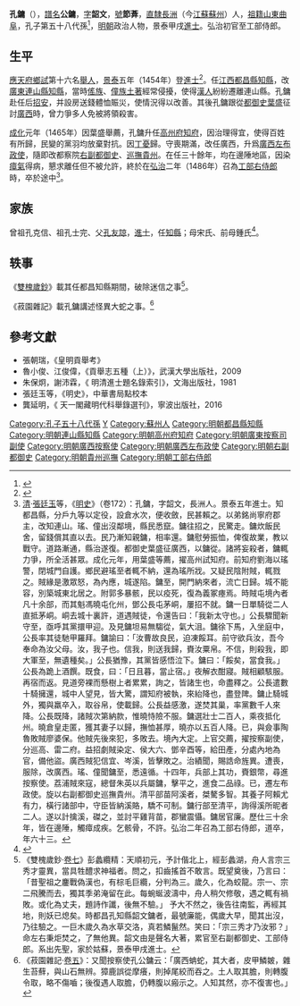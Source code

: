 {{明清人物信息框
| 姓名 = 孔鏞
| 原名 = 孔公鏞
| 圖片名稱= 
| 圖片大小 =
| 圖片說明 = 
| 最高職務 = 工部右侍郎
| 國家 = 大明 
| 爵位 =
| 籍貫 = [[南直隸|直隸]][[長洲縣|長洲縣]]
| 族裔 = 漢族
| 旗籍 = 
| 字號 = 字韶文，號節葊
| 諡號 =
| 出生日期 = [[宣德|宣德]]二年（1427年）
| 出生地點 = [[南直隸|直隸]][[長洲縣|長洲縣]]
| 逝世日期 = [[弘治_(明朝)|弘治]]二年（1486年）
| 逝世地點 = 不詳
| 墓葬 =
| 配偶 = 
| 親屬 =  父 [[孔友諒|孔友諒]]
| 出身 =
* 景泰五年甲戌科同進士出身
| 經歷 =
| 著作 =  
}}

'''孔鏞'''（{{bd|1427年||1486年||catIdx=K孔}}），[[譜名|譜名]]'''公鏞'''，[[表字|字]]'''韶文'''，[[號|號]]'''節葊'''，[[南直隸|直隸]][[長洲縣|長洲]]（今[[江蘇|江蘇]][[蘇州|蘇州]]）人，[[祖籍|祖籍]][[山東|山東]][[曲阜|曲阜]]，孔子第五十八代孫<ref>{{Cite web |url=http://www.kong.org.cn/jiapu/079.swf |title=民国版《孔子世家谱》在线阅读- 孔子世家网 |access-date=2018-08-01 |archive-date=2014-09-11 |archive-url=https://web.archive.org/web/20140911015238/http://www.kong.org.cn/jiapu/079.swf |dead-url=no }}</ref>，[[明朝|明朝]]政治人物，景泰甲戌[[進士|進士]]。弘治初官至工部侍郎。

==生平==
[[應天府|應天府]][[鄉試|鄉試]]第十六名[[舉人|舉人]]，[[景泰_(明朝)|景泰]]五年（1454年）登[[進士|進士]]<ref>{{Cite book|title=《皇明贡举考》卷五|last=（明）[[张朝瑞|张朝瑞]]|first=|publisher=《续修四库全书》史部第828册|year=|isbn=|location=|pages=}}</ref>。任[[江西|江西]][[都昌縣|都昌縣]][[知縣|知縣]]，改[[廣東|廣東]][[連山縣|連山縣]][[知縣|知縣]]，當時[[傜族|傜族]]、[[僮族|僮族]][[土著|土著]]經常侵擾，使得[[漢人|漢人]]紛紛遷離連山縣。孔鏞赴任后[[招安|招安]]，并設房送錢體恤賑災，使情況得以改善。其後孔鏞跟從[[都御史|都御史]][[葉盛|葉盛]]征討[[廣西承宣布政使司|廣西]]時，曾力爭多人免被將領殺害。

[[成化|成化]]元年（1465年）因葉盛舉薦，孔鏞升任[[高州府|高州府]][[知府|知府]]，因治理得宜，使得百姓有所歸，民變的黨羽均放棄對抗。因[[丁憂|丁憂]]歸。守喪期滿，改任廣西，升爲[[廣西承宣布政使司|廣西]][[左布政使|左布政使]]，隨即改都察院[[右副都御史|右副都御史]]、[[貴州巡撫|巡撫貴州]]。在任三十餘年，均在邊陲地區，因染[[瘴氣|瘴氣]]得病，懇求離任但不被允許，終於在[[弘治_(明朝)|弘治]]二年（1486年）召為[[工部右侍郎|工部右侍郎]]時，卒於途中<ref>[[清|清]]·[[張廷玉|張廷玉]]等，《[[明史|明史]]》（卷172）：孔鏞，字韶文，長洲人。景泰五年進士。知都昌縣，分戶九等以定役，設倉水次，便收斂，民甚賴之。以弟銘尚寧府郡主，改知連山。瑤、僮出沒鄰境，縣民悉竄。鏞往招之，民驚走。鏞炊飯民舍，留錢償其直以去。民乃漸知親鏞，相率還。鏞慰勞振恤，俾復故業，教以戰守。道路漸通，縣治遂復。都御史葉盛征廣西，以鏞從。諸將妄殺者，鏞輒力爭，所全活甚眾。成化元年，用葉盛等薦，擢高州試知府。前知府劉海以瑤警，閉城門自護。鄉民避瑤至者輒不納，還為瑤所戕。又疑民陰附賊，輒戮之。賊緣是激眾怒，為內應，城遂陷。鏞至，開門納來者，流亡日歸。城不能容，別築城東北居之。附郭多暴骸，民以疫死，復為義冢瘞焉。時賊屯境內者凡十余部，而其魁馮曉屯化州，鄧公長屯茅峒，屢招不就。鏞一日單騎從二人直抵茅峒。峒去城十裏許，道遇賊徒，令還告曰：「我新太守也。」公長驟聞新守至，亟呼其黨擐甲迎。及見鏞坦易無騶從，氣大沮。鏞徐下馬，入坐庭中，公長率其徒馳甲羅拜。鏞諭曰：「汝曹故良民，迫凍餒耳。前守欲兵汝，吾今奉命為汝父母。汝，我子也。信我，則送我歸，賚汝粟帛。不信，則殺我，即大軍至，無遺種矣。」公長猶豫，其黨皆感悟泣下。鏞曰：「餒矣，當食我。」公長為跪上酒饌。既食，曰：「日且暮，當止宿。」夜解衣酣寢。賊相顧駭服。再宿而返。見道旁裸而懸樹上者累累，詢之，皆諸生也，命盡釋之。公長遣數十騎擁還，城中人望見，皆大驚，謂知府被執，來紿降也，盡登陴。鏞止騎城外，獨與羸卒入，取谷帛，使載歸。公長益感激，遂焚其巢，率黨數千人來降。公長既降，諸賊次第納款，惟曉恃險不服。鏞選壯士二百人，乘夜抵化州。曉倉皇走匿，獲其妻子以歸，撫恤甚厚，曉亦以五百人降。已，與僉事陶魯敗賊廖婆保。他賊先後來犯，多敗去。境內大定。上官交薦，擢按察副使，分巡高、雷二府。益招劇賊染定、侯大六、鄧辛酉等，給田產，分處內地為官，備他盜。廣西賊犯信宜、岑溪，皆擊敗之。治績聞，賜誥命旌異。遭喪，服除，改廣西。瑤、僮聞鏞至，悉遠循。十四年，兵部上其功，賚銀幣，尋進按察使。荔浦賊來寇，總督朱英以兵屬鏞，擊平之，進食二品祿。已，遷左布政使。旋以右副都御史巡撫貴州。清平部苗阿溪者，桀驁多智。其養子阿賴尤有力，橫行諸部中，守臣皆納溪賂，驕不可制。鏞行部至清平，詢得溪所昵者二人。遂以計擒溪，磔之，並討平雞背苗，郡蠻震懾。鏞居官廉。歷仕三十余年，皆在邊陲，觸瘴成疾。乞骸骨，不許。弘治二年召為工部右侍郎，道卒，年六十三。</ref>。

== 家族 ==
曾祖孔克信、祖孔士完、父[[孔友諒|孔友諒]]，[[進士|進士]]，任[[知縣|知縣]]；母宋氏、前母鍾氏<ref>{{Cite book|title=天一阁藏明代科举录选刊 登科录 点校本|last=龚延明主编|first=|publisher=宁波出版社|year=2016|isbn=978-7-5526-2320-8|location=宁波|pages=|quote=《天一閣藏明代科舉錄選刊.登科錄》之《景泰武年甲戌科登科錄》}}</ref>。

== 轶事 ==
《[[雙槐歲鈔|雙槐歲鈔]]》載其任都昌知縣期間，破除迷信之事<ref>《雙槐歲鈔·[[s:雙槐歲鈔/卷7#彭蠡纜精|卷七]]》彭蠡纜精：天順初元，予計偕北上，經彭蠡湖，舟人言宗三秀才靈異，當具牲醴求神福者。問之，扣齒搖首不敢言。既望奠後，乃言曰：「昔聖祖之鏖戰偽漢也，有棕毛巨纜，分判為三。歲久，化為蛟龍。宗一、宗二飛騰而去，獨其季弟淹留在此。每蜿蜒波濤中，舟人稍欠修敬，遇之輒有禍敗。或化為丈夫，題詩作讖，後無不驗。」 予大不然之，後告往南監，再經其地，則妖已熄矣。時都昌孔知縣韶文鏞者，最號廉能，偶歲大早，聞其出沒，乃往驗之。一巨木歲久為水草交洛，真若鱗鬣然。笑曰：「宗三秀才乃汝邪？」命左右秉炬焚之，了無他異。韶文由是聲名大著，累官至右副都御史、工部侍郎。系出先聖，家於姑蘇，景泰甲戌進士。</ref>。

《菽園雜記》載孔鏞講述怪異大蛇之事。<ref>《菽園雜記·[[s:菽園雜記/卷05|卷五]]》：又聞按察使孔公鏞云：「廣西蚺蛇，其大者，皮甲鱗皴，雜生苔蘚，與山石無辨。獐鹿誤從摩癢，則掉尾絞而吞之。土人取其膽，則轉腹令取，略不傷嚙；後復遇人取膽，仍轉腹以瘢示之。人知其然，亦不復害也。」</ref>

==參考文獻==
{{reflist}}
*張朝瑞，《皇明貢舉考》
*魯小俊、江俊偉，《貢舉志五種（上）》，武漢大學出版社，2009
*朱保炯，謝沛霖，《 明清進士題名錄索引》，文海出版社，1981
*張廷玉等，《明史》，中華書局點校本
*龔延明，《 天一閣藏明代科舉錄選刊》，寧波出版社，2016

{{景泰五年甲戌科殿試金榜}}
{{Authority control}}

{{DEFAULTSORT:Kong孔}}
[[Category:孔子五十八代孫|Category:孔子五十八代孫]]
[[Category:孔姓|Y]]
[[Category:蘇州人|Category:蘇州人]]
[[Category:明朝都昌縣知縣|Category:明朝都昌縣知縣]]
[[Category:明朝連山縣知縣|Category:明朝連山縣知縣]]
[[Category:明朝高州府知府|Category:明朝高州府知府]]
[[Category:明朝廣東按察司副使|Category:明朝廣東按察司副使]]
[[Category:明朝廣西按察使|Category:明朝廣西按察使]]
[[Category:明朝廣西左布政使|Category:明朝廣西左布政使]]
[[Category:明朝右副都御史|Category:明朝右副都御史]]
[[Category:明朝貴州巡撫|Category:明朝貴州巡撫]]
[[Category:明朝工部右侍郎|Category:明朝工部右侍郎]]